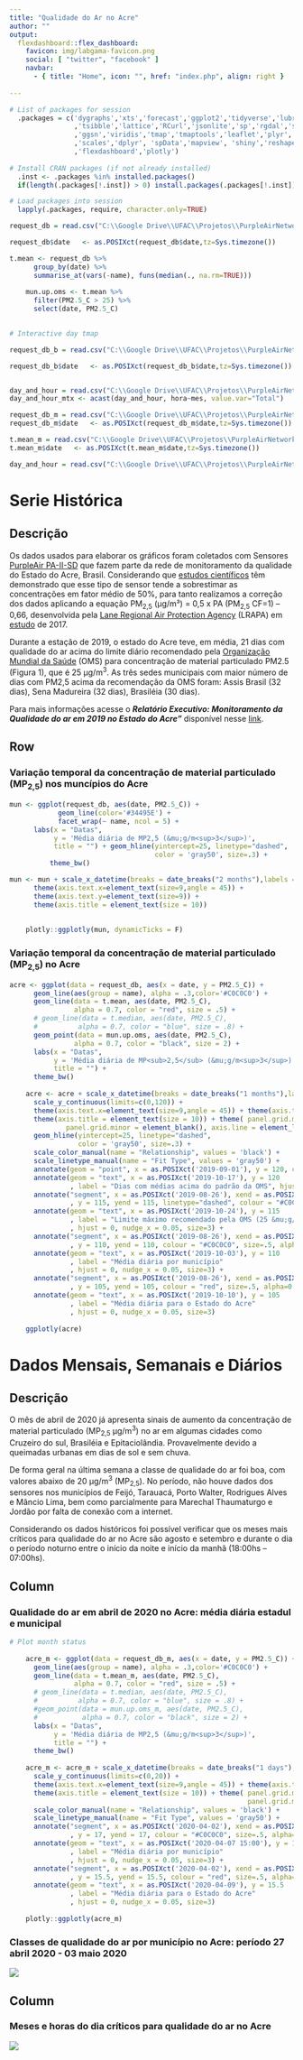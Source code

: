 ```yaml
---
title: "Qualidade do Ar no Acre"
author: ""
output: 
  flexdashboard::flex_dashboard:
    favicon: img/labgama-favicon.png
    social: [ "twitter", "facebook" ]
    navbar:
      - { title: "Home", icon: "", href: "index.php", align: right }
    
---
```




```r
# List of packages for session
  .packages = c('dygraphs','xts','forecast','ggplot2','tidyverse','lubridate','openair'
                ,'tsibble','lattice','RCurl','jsonlite','sp','rgdal','sf','rgeos','maptools'
                ,'ggsn','viridis','tmap','tmaptools','leaflet','plyr','reshape2','Hmisc'
                ,'scales','dplyr', 'spData','mapview', 'shiny','reshape2','rlang','tmaptools'
                ,'flexdashboard','plotly')
  
# Install CRAN packages (if not already installed)
  .inst <- .packages %in% installed.packages()
  if(length(.packages[!.inst]) > 0) install.packages(.packages[!.inst])

# Load packages into session 
  lapply(.packages, require, character.only=TRUE)


```


```r

request_db = read.csv("C:\\Google Drive\\UFAC\\Projetos\\PurpleAirNetwork\\csv\\PurpleAir_sensor_list\\request_db.csv",header=T)

request_db$date   <- as.POSIXct(request_db$date,tz=Sys.timezone())

t.mean <- request_db %>%
      group_by(date) %>%
      summarise_at(vars(-name), funs(median(., na.rm=TRUE)))
  
    mun.up.oms <- t.mean %>%
      filter(PM2.5_C > 25) %>%
      select(date, PM2.5_C)
   

# Interactive day tmap 

request_db_b = read.csv("C:\\Google Drive\\UFAC\\Projetos\\PurpleAirNetwork\\csv\\PurpleAir_sensor_list\\request_db_b.csv",header=T)

request_db_b$date   <- as.POSIXct(request_db_b$date,tz=Sys.timezone())


day_and_hour = read.csv("C:\\Google Drive\\UFAC\\Projetos\\PurpleAirNetwork\\csv\\PurpleAir_sensor_list\\day_and_hour.csv",header=T)
day_and_hour_mtx <- acast(day_and_hour, hora~mes, value.var="Total")

request_db_m = read.csv("C:\\Google Drive\\UFAC\\Projetos\\PurpleAirNetwork\\csv\\PurpleAir_sensor_list\\request_db_m.csv",header=T)
request_db_m$date   <- as.POSIXct(request_db_m$date,tz=Sys.timezone())

t.mean_m = read.csv("C:\\Google Drive\\UFAC\\Projetos\\PurpleAirNetwork\\csv\\PurpleAir_sensor_list\\t.mean_m.csv",header=T)
t.mean_m$date   <- as.POSIXct(t.mean_m$date,tz=Sys.timezone())

day_and_hour = read.csv("C:\\Google Drive\\UFAC\\Projetos\\PurpleAirNetwork\\csv\\PurpleAir_sensor_list\\day_and_hour.csv",header=T)

```

Serie Histórica {data-orientation=rows}
=======================================================================

Descrição {.sidebar}
-----------------------------------------------------------------------

Os dados usados para elaborar os gráficos foram coletados com Sensores <a href="https://www2.purpleair.com/products/purpleair-pa-ii-sd" class = "link" target="_blank">PurpleAir PA-II-SD</a> que fazem parte da rede de monitoramento da qualidade do Estado do Acre, Brasil. Considerando que <a href="https://doi.org/10.1016/j.atmosenv.2019.116946" class = "link" target="_blank">estudos científicos</a> têm demonstrado que esse tipo de sensor tende a sobrestimar as concentrações em fator médio de 50%, para tanto realizamos a correção dos dados aplicando a equação PM<sub>2,5</sub> (µg/m³) = 0,5 x PA (PM<sub>2,5</sub> CF=1) – 0,66, desenvolvida pela <a href="http://www.lrapa.org/" class = "link" target="_blank">Lane Regional Air Protection Agency</a> (LRAPA) em <a href="https://www.lrapa.org/DocumentCenter/View/4147/PurpleAir-Correction-Summary" class = "link" target="_blank">estudo</a> de 2017.

Durante a estação de 2019, o estado do Acre teve, em média, 21 dias com qualidade do ar acima do limite diário recomendado pela <a href="https://apps.who.int/iris/bitstream/handle/10665/69477/WHO_SDE_PHE_OEH_06.02_eng.pdf?sequence=1" class = "link" target="_blank">Organização Mundial da Saúde</a> (OMS) para concentração de material particulado PM2.5 (Figura 1), que é 25 &mu;g/m<sup>3</sup>. As três sedes municipais com maior número de dias com PM2,5 acima da recomendação da OMS foram: Assis Brasil (32 dias), Sena Madureira (32 dias), Brasiléia (30 dias).

Para mais informações acesse o <B><i>Relatório Executivo: Monitoramento da Qualidade do ar em 2019 no Estado do Acre”</i></B> disponível nesse <a href="http://dx.doi.org/10.13140/RG.2.2.17584.10244/2" class = "link" target="_blank">link</a>.


Row {.tabset .tabset-fade}
-----------------------------------------------------------------------

### Variação temporal da concentração de material particulado (MP<sub>2,5</sub>) nos muncípios do Acre

```r
mun <- ggplot(request_db, aes(date, PM2.5_C)) +
            geom_line(color='#34495E') +
            facet_wrap(~ name, ncol = 5) +
      labs(x = "Datas", 
           y = 'Média diária de MP2,5 (&mu;g/m<sup>3</sup>)',
           title = "") + geom_hline(yintercept=25, linetype="dashed", 
                                    color = 'gray50', size=.3) +
          theme_bw()

mun <- mun + scale_x_datetime(breaks = date_breaks("2 months"),labels = date_format( "%Y (%b)"))        + scale_y_continuous(limits=c(0,120)) +
      theme(axis.text.x=element_text(size=9,angle = 45)) +
      theme(axis.text.y=element_text(size=9)) +
      theme(axis.title = element_text(size = 10))
  
            
    plotly::ggplotly(mun, dynamicTicks = F)
```


### Variação temporal da concentração de material particulado (MP<sub>2,5</sub>) no Acre

```r
acre <- ggplot(data = request_db, aes(x = date, y = PM2.5_C)) +
      geom_line(aes(group = name), alpha = .3,color='#C0C0C0') +
      geom_line(data = t.mean, aes(date, PM2.5_C),
                alpha = 0.7, color = "red", size = .5) +
      # geom_line(data = t.median, aes(date, PM2.5_C),
      #          alpha = 0.7, color = "blue", size = .8) +
      geom_point(data = mun.up.oms, aes(date, PM2.5_C),
                alpha = 0.7, color = "black", size = 2) + 
      labs(x = "Datas", 
           y = 'Média diária de MP<sub>2,5</sub> (&mu;g/m<sup>3</sup>)',
           title = "") +
      theme_bw()
    
    acre <- acre + scale_x_datetime(breaks = date_breaks("1 months"),labels = date_format( "%Y (%b)")) +
      scale_y_continuous(limits=c(0,120)) +
      theme(axis.text.x=element_text(size=9,angle = 45)) + theme(axis.text.y=element_text(size=9)) +
      theme(axis.title = element_text(size = 10)) + theme( panel.grid.major = element_blank(),
              panel.grid.minor = element_blank(), axis.line = element_line(colour = "black")) +
      geom_hline(yintercept=25, linetype="dashed", 
                 color = 'gray50', size=.3) +
      scale_color_manual(name = "Relationship", values = 'black') + 
      scale_linetype_manual(name = "Fit Type", values = 'gray50') +
      annotate(geom = "point", x = as.POSIXct('2019-09-01'), y = 120, colour = "black", size = 2) +
      annotate(geom = "text", x = as.POSIXct('2019-10-17'), y = 120
               , label = "Dias com médias acima do padrão da OMS", hjust = 0, nudge_x = 0.05,  size=3) +
      annotate("segment", x = as.POSIXct('2019-08-26'), xend = as.POSIXct('2019-09-05') 
               , y = 115, yend = 115, linetype="dashed", colour = "#C0C0C0", size=.5, alpha=0.7) +
      annotate(geom = "text", x = as.POSIXct('2019-10-24'), y = 115
               , label = "Limite máximo recomendado pela OMS (25 &mu;g/m<sup>3</sup>)"
               , hjust = 0, nudge_x = 0.05, size=3) +
      annotate("segment", x = as.POSIXct('2019-08-26'), xend = as.POSIXct('2019-09-05') 
               , y = 110, yend = 110, colour = "#C0C0C0", size=.5, alpha=0.7) +
      annotate(geom = "text", x = as.POSIXct('2019-10-03'), y = 110
               , label = "Média diária por município"
               , hjust = 0, nudge_x = 0.05, size=3) +
      annotate("segment", x = as.POSIXct('2019-08-26'), xend = as.POSIXct('2019-09-05') 
               , y = 105, yend = 105, colour = "red", size=.5, alpha=0.7) +
      annotate(geom = "text", x = as.POSIXct('2019-10-10'), y = 105
               , label = "Média diária para o Estado do Acre"
               , hjust = 0, nudge_x = 0.05, size=3)
    
    ggplotly(acre)
```


Dados Mensais, Semanais e Diários [](#dados-diversos)
=======================================================================

Descrição {.sidebar}
-----------------------------------------------------------------------

O mês de abril de 2020 já apresenta sinais de aumento da concentração de material particulado (MP<sub>2,5</sub> &mu;g/m<sup>3</sup>) no ar em algumas cidades como Cruzeiro do sul, Brasiléia e Epitaciolândia. Provavelmente devido a queimadas urbanas em dias de sol e sem chuva.

De forma geral na última semana a classe de qualidade do ar foi boa, com valores abaixo de 20 &mu;g/m<sup>3</sup> (MP<sub>2,5</sub>). No período, não houve dados dos sensores nos municípios de Feijó, Tarauacá, Porto Walter, Rodrigues Alves e Mâncio Lima, bem como parcialmente para Marechal Thaumaturgo e Jordão por falta de conexão com a internet.

Considerando os dados históricos foi possível verificar que os meses mais críticos para qualidade do ar no Acre são agosto e setembro e durante o dia o período noturno entre o início da noite e início da manhã (18:00hs – 07:00hs).



Column 
-----------------------------------------------------------------------

### Qualidade do ar em abril de 2020 no Acre: média diária estadul e municipal
```r
# Plot month status
    
    acre_m <- ggplot(data = request_db_m, aes(x = date, y = PM2.5_C)) +
      geom_line(aes(group = name), alpha = .3,color='#C0C0C0') +
      geom_line(data = t.mean_m, aes(date, PM2.5_C),
                alpha = 0.7, color = "red", size = .5) +
      # geom_line(data = t.median, aes(date, PM2.5_C),
      #          alpha = 0.7, color = "blue", size = .8) +
      #geom_point(data = mun.up.oms_m, aes(date, PM2.5_C),
      #           alpha = 0.7, color = "black", size = 2) + 
      labs(x = "Datas", 
           y = 'Média diária de MP2,5 (&mu;g/m<sup>3</sup>)',
           title = "") +
      theme_bw()
    
    acre_m <- acre_m + scale_x_datetime(breaks = date_breaks("1 days"),labels = date_format( "%b %d")) +
      scale_y_continuous(limits=c(0,20)) +
      theme(axis.text.x=element_text(size=9,angle = 45)) + theme(axis.text.y=element_text(size=9)) +
      theme(axis.title = element_text(size = 10)) + theme( panel.grid.major = element_blank(),
                                                           panel.grid.minor = element_blank(), axis.line = element_line(colour = "black")) +
      scale_color_manual(name = "Relationship", values = 'black') + 
      scale_linetype_manual(name = "Fit Type", values = 'gray50') +
      annotate("segment", x = as.POSIXct('2020-04-02'), xend = as.POSIXct('2020-04-03') 
               , y = 17, yend = 17, colour = "#C0C0C0", size=.5, alpha=0.7) +
      annotate(geom = "text", x = as.POSIXct('2020-04-07 15:00'), y = 17
               , label = "Média diária por município"
               , hjust = 0, nudge_x = 0.05, size=3) +
      annotate("segment", x = as.POSIXct('2020-04-02'), xend = as.POSIXct('2020-04-03') 
               , y = 15.5, yend = 15.5, colour = "red", size=.5, alpha=0.7) +
      annotate(geom = "text", x = as.POSIXct('2020-04-09'), y = 15.5
               , label = "Média diária para o Estado do Acre"
               , hjust = 0, nudge_x = 0.05, size=3)
    
    plotly::ggplotly(acre_m)
```



### Classes de qualidade do ar por município no Acre: período 27 abril 2020 - 03 maio 2020

![](img/purpleair_gif_20200427-0503.gif)

Column 
-----------------------------------------------------------------------

### Meses e horas do dia críticos para qualidade do ar no Acre

![](img/PurpleAir_heatmap.png)


